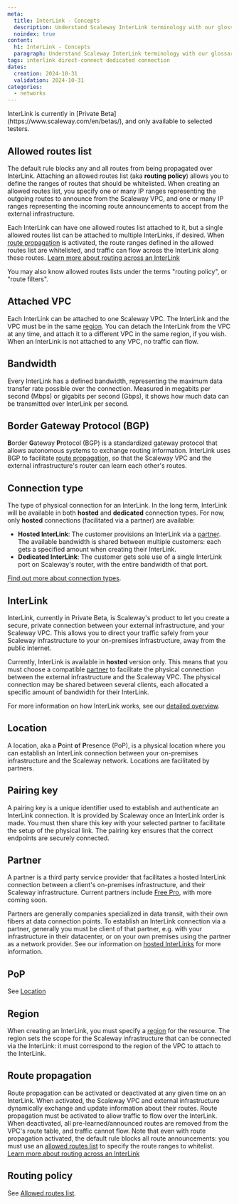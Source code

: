 ```yaml
---
meta:
  title: InterLink - Concepts
  description: Understand Scaleway InterLink terminology with our glossary of the core concepts underpinning this product. Learn about key features, architecture, and workflows.
  noindex: true
content:
  h1: InterLink - Concepts
  paragraph: Understand Scaleway InterLink terminology with our glossary of the core concepts underpinning this product. Learn about key features, architecture, and workflows.
tags: interlink direct-connect dedicated connection
dates:
  creation: 2024-10-31
  validation: 2024-10-31
categories:
  - networks
---
```


<Message type="important">
InterLink is currently in [Private Beta](https://www.scaleway.com/en/betas/), and only available to selected testers.
</Message>

## Allowed routes list

The default rule blocks any and all routes from being propagated over InterLink. Attaching an allowed routes list (aka **routing policy**) allows you to define the ranges of routes that should be whitelisted. When creating an allowed routes list, you specify one or many IP ranges representing the outgoing routes to announce from the Scaleway VPC, and one or many IP ranges representing the incoming route announcements to accept from the external infrastructure. 

Each InterLink can have one allowed routes list attached to it, but a single allowed routes list can be attached to multiple InterLinks, if desired. When [route propagation](#route-propagation) is activated, the route ranges defined in the allowed routes list are whitelisted, and traffic can flow across the InterLink along these routes. [Learn more about routing across an InterLink](/interlink/reference-content/overview/#routing-across-an-interLink)

You may also know allowed routes lists under the terms "routing policy", or "route filters".

## Attached VPC

Each InterLink can be attached to one Scaleway VPC. The InterLink and the VPC must be in the same [region](#region). You can detach the InterLink from the VPC at any time, and attach it to a different VPC in the same region, if you wish. When an InterLink is not attached to any VPC, no traffic can flow.

## Bandwidth

Every InterLink has a defined bandwidth, representing the maximum data transfer rate possible over the connection. Measured in megabits per second (Mbps) or gigabits per second (Gbps), it shows how much data can be transmitted over InterLink per second.

## Border Gateway Protocol (BGP)

**B**order **G**ateway **P**rotocol (BGP) is a standardized gateway protocol that allows autonomous systems to exchange routing information. InterLink uses BGP to facilitate [route propagation](#route-propagation), so that the Scaleway VPC and the external infrastructure's router can learn each other's routes.

## Connection type

The type of physical connection for an InterLink. In the long term, InterLink will be available in both **hosted** and **dedicated** connection types. For now, only **hosted** connections (facilitated via a partner) are available:

- **Hosted InterLink**:  The customer provisions an InterLink via a [partner](#partner). The available bandwidth is shared between multiple customers: each gets a specified amount when creating their InterLink.
- **Dedicated InterLink**: The customer gets sole use of a single InterLink port on Scaleway's router, with the entire bandwidth of that port.

[Find out more about connection types](/interlink/reference-content/overview/#types-of-interlink).

## InterLink

InterLink, currently in Private Beta, is Scaleway's product to let you create a secure, private connection between your external infrastructure, and your Scaleway VPC. This allows you to direct your traffic safely from your Scaleway infrastructure to your on-premises infrastructure, away from the public internet.

Currently, InterLink is available in **hosted** version only. This means that you must choose a compatible [partner](#partner) to facilitate the physical connection between the external infrastructure and the Scaleway VPC. The physical connection may be shared between several clients, each allocated a specific amount of bandwidth for their InterLink.

<Lightbox src="scaleway-interlink-diag-simple.webp" alt="A diagram shows how a Scaleway VPC, to the left, can be attached to an InterLink, which then connects to external customer infrastructure." />

For more information on how InterLink works, see our [detailed overview](/interlink/reference-content/overview/).

## Location

A location, aka a **P**oint **o**f **P**resence (PoP), is a physical location where you can establish an InterLink connection between your on-premises infrastructure and the Scaleway network. Locations are facilitated by partners.

## Pairing key

A pairing key is a unique identifier used to establish and authenticate an InterLink connection. It is provided by Scaleway once an InterLink order is made. You must then share this key with your selected partner to facilitate the setup of the physical link. The pairing key ensures that the correct endpoints are securely connected.

## Partner

A partner is a third party service provider that facilitates a hosted InterLink connection between a client's on-premises infrastructure, and their Scaleway infrastructure. Current partners include [Free Pro](https://pro.free.fr/), with more coming soon.

Partners are generally companies specialized in data transit, with their own fibers at data connection points. To establish an InterLink connection via a partner, generally you must be client of that partner, e.g. with your infrastructure in their datacenter, or on your own premises using the partner as a network provider. See our information on [hosted InterLinks](/interlink/reference-content/overview/#hosted-interlinks) for more information.

## PoP

See [Location](#location)

## Region

When creating an InterLink, you must specify a [region](/vpc/concepts/#region-and-availability-zone) for the resource. The region sets the scope for the Scaleway infrastructure that can be connected via the InterLink: it must correspond to the region of the VPC to attach to the InterLink.

## Route propagation

Route propagation can be activated or deactivated at any given time on an InterLink. When activated, the Scaleway VPC and external infrastructure dynamically exchange and update information about their routes. Route propagation must be activated to allow traffic to flow over the InterLink. When deactivated, all pre-learned/announced routes are removed from the VPC's route table, and traffic cannot flow. Note that even with route propagation activated, the default rule blocks all route announcements: you must use an [allowed routes list](#allowed-routes-list) to specify the route ranges to whitelist. [Learn more about routing across an InterLink](/interlink/reference-content/overview/#routing-across-an-interLink)

## Routing policy

See [Allowed routes list](#allowed-routes-list).